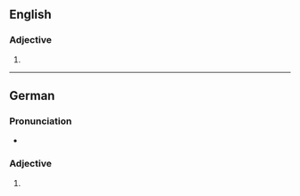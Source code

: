 ==English==

===Adjective===
{{head|en|comparative adjective}}

# {{en-comparative of|abrupt}}

----

==German==

===Pronunciation===
* {{audio|De-abrupter.ogg|Audio|lang=de}}

===Adjective===
{{head|de|adjective form}}

# {{comparative of|abrupt|lang=de}}